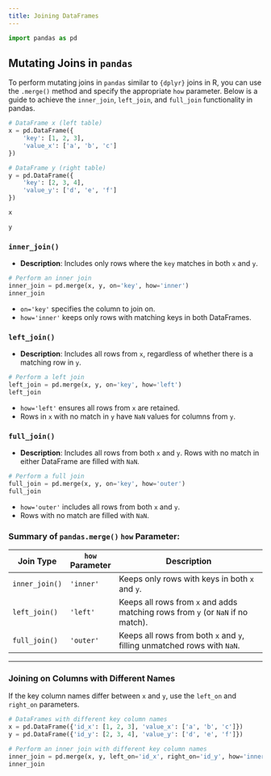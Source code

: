 ```yaml
---
title: Joining DataFrames
---
```


```python
import pandas as pd
```

## Mutating Joins in `pandas`

To perform mutating joins in `pandas` similar to `{dplyr}` joins in R, you can use the `.merge()` method and specify the appropriate `how` parameter. Below is a guide to achieve the `inner_join`, `left_join`, and `full_join` functionality in pandas.


```python
# DataFrame x (left table)
x = pd.DataFrame({
    'key': [1, 2, 3],
    'value_x': ['a', 'b', 'c']
})

# DataFrame y (right table)
y = pd.DataFrame({
    'key': [2, 3, 4],
    'value_y': ['d', 'e', 'f']
})
```

```python
x
```

```python
y
```


### `inner_join()`

- **Description**: Includes only rows where the `key` matches in both `x` and `y`.

```python
# Perform an inner join
inner_join = pd.merge(x, y, on='key', how='inner')
inner_join
```

- `on='key'` specifies the column to join on.
- `how='inner'` keeps only rows with matching keys in both DataFrames.


### `left_join()`

- **Description**: Includes all rows from `x`, regardless of whether there is a matching row in `y`.

```python
# Perform a left join
left_join = pd.merge(x, y, on='key', how='left')
left_join
```

- `how='left'` ensures all rows from `x` are retained.
- Rows in `x` with no match in `y` have `NaN` values for columns from `y`.


### `full_join()`

- **Description**: Includes all rows from both `x` and `y`. Rows with no match in either DataFrame are filled with `NaN`.

```python
# Perform a full join
full_join = pd.merge(x, y, on='key', how='outer')
full_join
```


- `how='outer'` includes all rows from both `x` and `y`.
- Rows with no match are filled with `NaN`.


### Summary of `pandas.merge()` `how` Parameter:

| **Join Type**     | **`how` Parameter** | **Description**                                                                |
|--------------------|---------------------|--------------------------------------------------------------------------------|
| `inner_join()`     | `'inner'`          | Keeps only rows with keys in both `x` and `y`.                                 |
| `left_join()`      | `'left'`           | Keeps all rows from `x` and adds matching rows from `y` (or `NaN` if no match).|
| `full_join()`      | `'outer'`          | Keeps all rows from both `x` and `y`, filling unmatched rows with `NaN`.       |

---

### Joining on Columns with Different Names

If the key column names differ between `x` and `y`, use the `left_on` and `right_on` parameters.


```python
# DataFrames with different key column names
x = pd.DataFrame({'id_x': [1, 2, 3], 'value_x': ['a', 'b', 'c']})
y = pd.DataFrame({'id_y': [2, 3, 4], 'value_y': ['d', 'e', 'f']})

# Perform an inner join with different key column names
inner_join = pd.merge(x, y, left_on='id_x', right_on='id_y', how='inner')
inner_join
```
